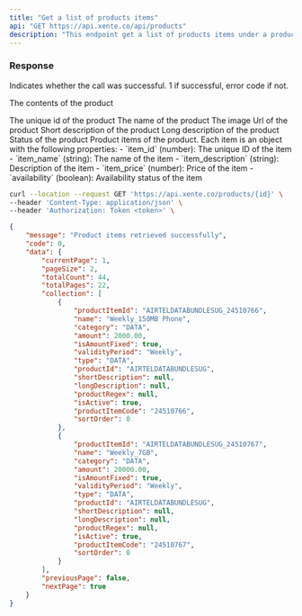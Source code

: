 ```yaml
---
title: "Get a list of products items"
api: "GET https://api.xente.co/api/products"
description: "This endpoint get a list of products items under a product"
---
```

### Response

<ResponseField name="success" type="number">
  Indicates whether the call was successful. 1 if successful, error code if not.
</ResponseField>

<ResponseField name="data" type="object">

The contents of the product

<Expandable title="Toggle object">

<ResponseField name="product_id" type="number">
  The unique id of the product
</ResponseField>


<ResponseField name="name" type="string">
  The name of the product
</ResponseField>

<ResponseField name="name" type="string">
  The image Url of the product
</ResponseField>

<ResponseField name="short_description" type="string">
  Short description of the product
</ResponseField>

<ResponseField name="long_description" type="string">
  Long description of the product
</ResponseField>

<ResponseField name="status" type="string">
  Status of the product
</ResponseField>


<ResponseField name="product_items" type="array">
  Product items of the product. Each item is an object with the following properties:
  - `item_id` (number): The unique ID of the item
  - `item_name` (string): The name of the item
  - `item_description` (string): Description of the item
  - `item_price` (number): Price of the item
  - `availability` (boolean): Availability status of the item
</ResponseField>

</Expandable>

</ResponseField>

<RequestExample>

```bash Request
curl --location --request GET 'https://api.xente.co/products/{id}' \
--header 'Content-Type: application/json' \
--header 'Authorization: Token <token>' \

```

</RequestExample>

<ResponseExample>



```json
{
    "message": "Product items retrieved successfully",
    "code": 0,
    "data": {
        "currentPage": 1,
        "pageSize": 2,
        "totalCount": 44,
        "totalPages": 22,
        "collection": [
            {
                "productItemId": "AIRTELDATABUNDLESUG_24510766",
                "name": "Weekly_150MB Phone",
                "category": "DATA",
                "amount": 2000.00,
                "isAmountFixed": true,
                "validityPeriod": "Weekly",
                "type": "DATA",
                "productId": "AIRTELDATABUNDLESUG",
                "shortDescription": null,
                "longDescription": null,
                "productRegex": null,
                "isActive": true,
                "productItemCode": "24510766",
                "sortOrder": 0
            },
            {
                "productItemId": "AIRTELDATABUNDLESUG_24510767",
                "name": "Weekly_7GB",
                "category": "DATA",
                "amount": 20000.00,
                "isAmountFixed": true,
                "validityPeriod": "Weekly",
                "type": "DATA",
                "productId": "AIRTELDATABUNDLESUG",
                "shortDescription": null,
                "longDescription": null,
                "productRegex": null,
                "isActive": true,
                "productItemCode": "24510767",
                "sortOrder": 0
            }
        ],
        "previousPage": false,
        "nextPage": true
    }
}
```
</ResponseExample>
